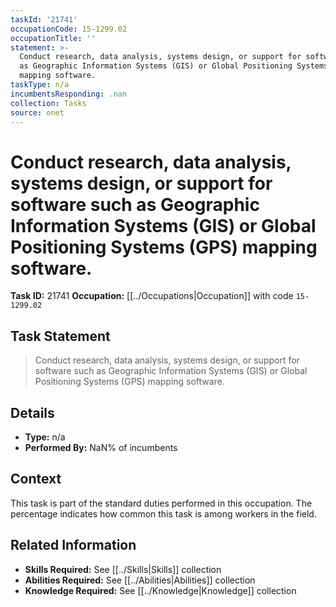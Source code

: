 ```yaml
---
taskId: '21741'
occupationCode: 15-1299.02
occupationTitle: ''
statement: >-
  Conduct research, data analysis, systems design, or support for software such
  as Geographic Information Systems (GIS) or Global Positioning Systems (GPS)
  mapping software.
taskType: n/a
incumbentsResponding: .nan
collection: Tasks
source: onet
---
```

# Conduct research, data analysis, systems design, or support for software such as Geographic Information Systems (GIS) or Global Positioning Systems (GPS) mapping software.

**Task ID:** 21741
**Occupation:** [[../Occupations|Occupation]] with code `15-1299.02`

## Task Statement

> Conduct research, data analysis, systems design, or support for software such as Geographic Information Systems (GIS) or Global Positioning Systems (GPS) mapping software.

## Details

- **Type:** n/a
- **Performed By:** NaN% of incumbents

## Context

This task is part of the standard duties performed in this occupation. The percentage indicates how common this task is among workers in the field.

## Related Information

- **Skills Required:** See [[../Skills|Skills]] collection
- **Abilities Required:** See [[../Abilities|Abilities]] collection
- **Knowledge Required:** See [[../Knowledge|Knowledge]] collection
